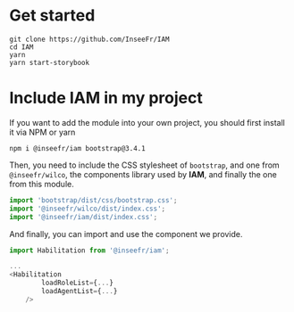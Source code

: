 
<Meta title="Documentation/Intro" />

# Get started

```shell
git clone https://github.com/InseeFr/IAM
cd IAM
yarn
yarn start-storybook
```

# Include IAM in my project

If you want to add the module into your own project, you should first install it via NPM or yarn

```shell
npm i @inseefr/iam bootstrap@3.4.1
```

Then, you need to include the CSS stylesheet of `bootstrap`, and one from `@inseefr/wilco`, the components library used by **IAM**, and finally the one from this module.

```javascript
import 'bootstrap/dist/css/bootstrap.css';
import '@inseefr/wilco/dist/index.css';
import '@inseefr/iam/dist/index.css';
```

And finally, you can import and use the component we provide.

```javascript
import Habilitation from '@inseefr/iam';

...
<Habilitation
        loadRoleList={...}
        loadAgentList={...}
    />
```
